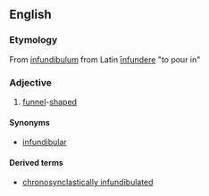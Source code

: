 ==English==
===Etymology===
From [[infundibulum]] from Latin [[īnfundere]] "to pour in"

===Adjective===
# [[funnel]]-[[shaped]]

====Synonyms====
* [[infundibular]]

====Derived terms====
* [[chronosynclastically infundibulated]]